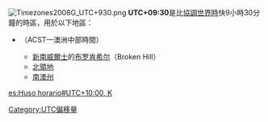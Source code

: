 [[File:Timezones2008G_UTC+930.png|thumb]]
'''UTC+09:30'''是比[[協調世界時|協調世界時]]快9小時30分鐘的時區，用於以下地區：

* {{Flag|澳大利亚}}（ACST—澳洲中部時間）
** [[新南威爾士|新南威爾士]]的[[布罗肯希尔|布罗肯希尔]]（Broken Hill）
** [[北領地|北領地]]
** [[南澳州|南澳州]]

{{clear}} 
{{時差表|+|9|30}}
{{timezones}}

[[Category:UTC偏移量|Category:UTC偏移量]]

[[es:Huso_horario#UTC+10:00,_K|es:Huso horario#UTC+10:00, K]]
